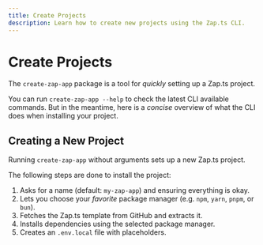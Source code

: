 ```yaml
---
title: Create Projects
description: Learn how to create new projects using the Zap.ts CLI.
---
```


# Create Projects

The `create-zap-app` package is a tool for _quickly_ setting up a Zap.ts project.

You can run `create-zap-app --help` to check the latest CLI available commands. But in the meantime, here is a _concise_ overview of what the CLI does when installing your project.

## Creating a New Project

Running `create-zap-app` without arguments sets up a new Zap.ts project.

The following steps are done to install the project:

1. Asks for a name (default: `my-zap-app`) and ensuring everything is okay.
2. Lets you choose your _favorite_ package manager (e.g. `npm`, `yarn`, `pnpm`, or `bun`).
3. Fetches the Zap.ts template from GitHub and extracts it.
4. Installs dependencies using the selected package manager.
5. Creates an `.env.local` file with placeholders.

